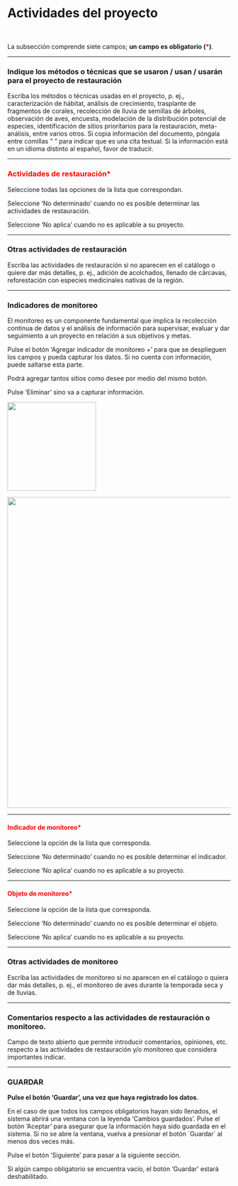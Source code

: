# Actividades del proyecto {.unnumbered}

<br>

La subsección comprende siete campos; **un campo es obligatorio (<span style="color:red">\*</span>)**.

----

### Indique los métodos o técnicas que se usaron / usan / usarán para el proyecto de restauración {.unnumbered}
Escriba los métodos o técnicas usadas en el proyecto, p. ej., caracterización de hábitat, análisis de crecimiento, trasplante de fragmentos de corales, recolección de lluvia de semillas de árboles, observación de aves, encuesta, modelación de la distribución potencial de especies, identificación de sitios prioritarios para la restauración, meta-análisis, entre varios otros. Si copia información del documento, póngala entre comillas " " para indicar que es una cita textual. Si la información está en un idioma distinto al español, favor de traducir.

----

### <span style="color:red">Actividades de restauración\*</span> {.unnumbered}
Seleccione todas las opciones de la lista que correspondan. 

Seleccione ‘No determinado’ cuando no es posible determinar las actividades de restauración.

Seleccione ‘No aplica’ cuando no es aplicable a su proyecto.

----

### Otras actividades de restauración {.unnumbered}
Escriba las actividades de restauración si no aparecen en el catálogo o quiere dar más detalles, p. ej., adición de acolchados, llenado de cárcavas, reforestación con especies medicinales nativas de la región.

----

### Indicadores de monitoreo {.unnumbered}
El monitoreo es un componente fundamental que implica la recolección continua de datos y el análisis de información para supervisar, evaluar y dar seguimiento a un proyecto en relación a sus objetivos y metas.

Pulse el botón ‘Agregar indicador de monitoreo +’ para que se desplieguen los campos y pueda capturar los datos. Si no cuenta con información, puede saltarse esta parte. 

Podrá agregar tantos sitios como desee por medio del mismo botón. 

Pulse ‘Eliminar’ sino va a capturar información.

![](images/Imagen17.png){width="200"}

![](images/Imagen18.png){width="700"}

----

#### <span style="color:red">Indicador de monitoreo\*</span> {.unnumbered}
Seleccione la opción de la lista que corresponda.

Seleccione ‘No determinado’ cuando no es posible determinar el indicador.

Seleccione ‘No aplica’ cuando no es aplicable a su proyecto.

----
 
#### <span style="color:red">Objeto de monitoreo\*</span> {.unnumbered}
Seleccione la opción de la lista que corresponda.

Seleccione ‘No determinado’ cuando no es posible determinar el objeto.

Seleccione ‘No aplica’ cuando no es aplicable a su proyecto.

----

### Otras actividades de monitoreo {.unnumbered}
Escriba las actividades de monitoreo si no aparecen en el catálogo o quiera dar más detalles, p. ej., el monitoreo de aves durante la temporada seca y de lluvias.

----

### Comentarios respecto a las actividades de restauración o monitoreo. {.unnumbered}
Campo de texto abierto que permite introducir comentarios, opiniones, etc. respecto a las actividades de restauración y/o monitoreo que considera importantes indicar.

----

### GUARDAR {.unnumbered}

**Pulse el botón ‘Guardar’, una vez que haya registrado los datos**.

En el caso de que todos los campos obligatorios hayan sido llenados, el sistema abrirá una ventana con la leyenda 'Cambios guardados'. Pulse el botón ‘Aceptar’ para asegurar que la información haya sido guardada en el sistema. Si no se abre la ventana, vuelva a presionar el botón ´Guardar´ al menos dos veces más.

Pulse el botón ‘Siguiente’ para pasar a la siguiente sección. 

Si algún campo obligatorio se encuentra vacío, el botón ‘Guardar’ estará deshabilitado.
